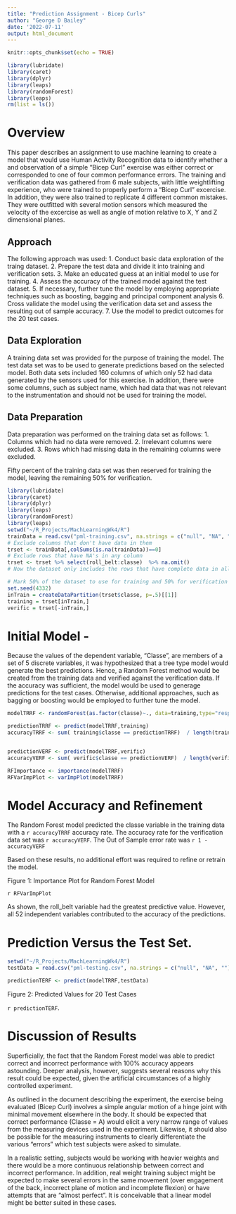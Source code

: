 ---
title: "Prediction Assignment - Bicep Curls"
author: "George D Bailey"
date: '2022-07-11'
output: html_document
---

```{r setup, include=FALSE}
knitr::opts_chunk$set(echo = TRUE)
```
```{r initialize, include=FALSE, cache=TRUE}

library(lubridate)
library(caret)
library(dplyr)
library(leaps)
library(randomForest)
library(leaps)
rm(list = ls())
```

# Overview
This paper describes an assignment to use machine learning to create a model that would use Human Activity Recognition data to identify whether a and observation of a simple "Bicep Curl" exercise was either correct or corresponded to one of four common performance errors.  The training and verification data was gathered from 6 male subjects, with little weightlifting experience, who were trained to properly perform a "Bicep Curl" excercise.  In addition, they were also trained to replicate 4 different common mistakes.  They were outfitted with several motion sensors which measured the velocity of the excercise as well as angle of motion relative to X, Y and Z dimensional planes.

## Approach
The following approach was used:
1. Conduct basic data exploration of the traing dataset. 
2. Prepare the test data and divide it into training and verification sets.
3. Make an educated guess at an initial model to use for training.
4. Assess the accuracy of the trained model against the test dataset.
5. If necessary, further tune the model by employing appropriate techniques such as boosting, bagging and principal component analysis
6. Cross validate the model using the verification data set and assess the resulting out of sample accuracy.
7. Use the model to predict outcomes for the 20 test cases. 


## Data Exploration

A training data set was provided for the purpose of training the model.  The test data set was to be used to generate predictions based on the selected model.  Both data sets included 160 columns of which only 52 had data generated by the sensors used for this exercise.  In addition, there were some columns, such as subject name, which had data that was not relevant to the instrumentation and should not be used for training the model. 


## Data Preparation
Data preparation was performed on the training data set as follows:
1. Columns which had no data were removed.
2. Irrelevant columns were excluded.
3. Rows which had missing data in the remaining columns were excluded.

Fifty percent of the training data set was then reserved for training the model, leaving the remaining 50% for verification. 

```{r data_preparation,  cache=TRUE}
library(lubridate)
library(caret)
library(dplyr)
library(leaps)
library(randomForest)
library(leaps)
setwd("~/R_Projects/MachLearningWk4/R")
trainData = read.csv("pml-training.csv", na.strings = c("null", "NA", ""))
# Exclude columns that don't have data in them
trset <- trainData[,colSums(is.na(trainData))==0]
# Exclude rows that have NA's in any column
trset <- trset %>% select(roll_belt:classe)  %>% na.omit()
# Now the dataset only includes the rows that have complete data in all columns

# Mark 50% of the dataset to use for training and 50% for verification
set.seed(4332)
inTrain = createDataPartition(trset$classe, p=.5)[[1]]
training = trset[inTrain,]
verific = trset[-inTrain,]

```
# Initial Model - 
Because the values of the dependent variable, "Classe", are members of a set of 5 discrete variables, it was hypothesized that a tree type model would generate the best predictions. Hence, a Random Forest method would be created from the training data and verified against the verification data.  If the accuracy was sufficient, the model would be used to generage predictions for the test cases.  Otherwise, additional approaches, such as bagging or boosting would be employed to further tune the model.  


```{r random_forest_model, cache=TRUE}
modelTRRF <- randomForest(as.factor(classe)~., data=training,type="response")

predictionTRRF <- predict(modelTRRF,training)
accuracyTRRF <- sum( training$classe == predictionTRRF)  / length(training$classe)


predictionVERF <- predict(modelTRRF,verific)
accuracyVERF <- sum( verific$classe == predictionVERF)  / length(verific$classe)

RFImportance <- importance(modelTRRF)
RFVarImpPlot <- varImpPlot(modelTRRF)

```
# Model Accuracy and Refinement

The Random Forest model predicted the classe variable in the training data with a `r accuracyTRRF` accuracy rate.  The accuracy rate for the verification data set was `r accuracyVERF`.  The Out of Sample error rate was `r 1 - accuracyVERF`

Based on these results, no additional effort was required to refine or retrain the model.

Figure 1: Importance Plot for Random Forest Model

`r RFVarImpPlot`

As shown, the roll_belt variable had the greatest predictive value.  However, all 52 independent variables contributed to the accuracy of the predictions.


# Prediction Versus the Test Set.

```{r testPredictions, cache=TRUE}
setwd("~/R_Projects/MachLearningWk4/R")
testData = read.csv("pml-testing.csv", na.strings = c("null", "NA", ""))

predictionTERF <- predict(modelTRRF,testData)
```


Figure 2: Predicted Values for 20 Test Cases

`r predictionTERF`.


# Discussion of Results
Superficially, the fact that the Random Forest model was able to predict correct and incorrect performance with 100% accuracy appears astounding.  Deeper analysis, however, suggests several reasons why this result could be expected, given the artificial circumstances of a highly controlled experiment.

As outlined in the document describing the experiment, the exercise being evaluated (Bicep Curl) involves a simple angular motion of a hinge joint with minimal movement elsewhere in the body.  It should be expected that correct performance (Classe = A) would elicit a very narrow range of values from the measuring devices used in the experiment. Likewise, it should also be possible for the measuring instruments to clearly differentiate the various "errors" which test subjects were asked to simulate.

In a realistic setting, subjects would be working with heavier weights and there would be a more continuous relationship between correct and incorrect performance. In addition, real weight training subject might be expected to make several errors in the same movement (over engagement of the back, incorrect plane of motion and incomplete flexion) or have attempts that are "almost perfect".  It is conceivable that a linear model might be better suited in these cases.

